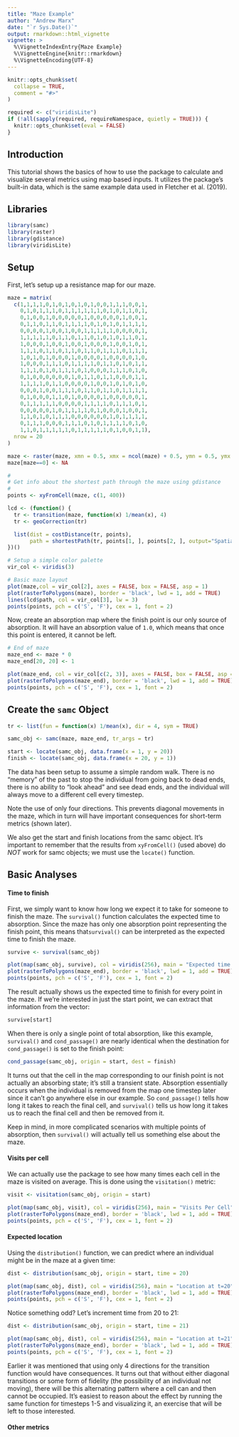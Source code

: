 ```yaml
---
title: "Maze Example"
author: "Andrew Marx"
date: "`r Sys.Date()`"
output: rmarkdown::html_vignette
vignette: >
  %\VignetteIndexEntry{Maze Example}
  %\VignetteEngine{knitr::rmarkdown}
  %\VignetteEncoding{UTF-8}
---
```


```r
knitr::opts_chunk$set(
  collapse = TRUE,
  comment = "#>"
)

required <- c("viridisLite")
if (!all(sapply(required, requireNamespace, quietly = TRUE))) {
  knitr::opts_chunk$set(eval = FALSE)
}
```


## Introduction

This tutorial shows the basics of how to use the package to calculate and visualize several metrics using map based inputs. It utilizes the package's built-in data, which is the same example data used in Fletcher et al. (2019).


## Libraries

```r
library(samc)
library(raster)
library(gdistance)
library(viridisLite)
```


## Setup

First, let's setup up a resistance map for our maze.

```r
maze = matrix(
  c(1,1,1,1,0,1,0,1,0,1,0,1,0,0,1,1,1,0,0,1,
    0,1,0,1,1,1,0,1,1,1,1,1,1,0,1,0,1,1,0,1,
    0,1,0,0,1,0,0,0,0,0,1,0,0,0,0,0,1,0,0,1,
    0,1,1,0,1,1,0,1,1,1,1,0,1,0,1,0,1,1,1,1,
    0,0,0,0,1,0,0,1,0,0,1,1,1,1,1,0,0,0,0,1,
    1,1,1,1,1,0,1,1,0,1,1,0,1,0,1,0,1,1,0,1,
    1,0,0,0,1,0,0,1,0,0,1,0,0,0,1,0,0,1,0,1,
    1,1,1,0,1,1,0,1,1,0,1,1,0,1,1,1,0,1,1,1,
    1,0,1,0,1,0,0,0,1,0,0,0,0,1,0,0,0,0,1,0,
    1,0,0,0,1,1,1,0,1,1,1,1,0,1,1,0,1,0,1,1,
    1,1,1,0,1,0,1,1,1,0,1,0,0,0,1,1,1,0,1,0,
    0,1,0,0,0,0,0,0,1,0,1,1,0,1,1,0,0,0,1,1,
    1,1,1,1,0,1,1,0,0,0,0,1,0,0,1,0,1,0,1,0,
    0,0,0,1,0,0,1,1,1,0,1,1,0,1,1,0,1,1,1,1,
    0,1,0,0,0,1,1,0,1,0,0,0,0,1,0,0,0,0,0,1,
    0,1,1,1,1,1,0,0,0,0,1,1,1,1,0,1,1,1,0,1,
    0,0,0,0,0,1,0,1,1,1,1,0,1,0,0,0,1,0,0,1,
    1,1,0,1,0,1,1,1,0,0,0,0,0,0,1,0,1,1,1,1,
    0,1,1,1,0,0,0,1,1,1,0,1,0,1,1,1,1,0,1,0,
    1,1,0,1,1,1,1,1,0,1,1,1,1,1,0,1,0,0,1,1),
  nrow = 20
)

maze <- raster(maze, xmn = 0.5, xmx = ncol(maze) + 0.5, ymn = 0.5, ymx = nrow(maze) + 0.5)
maze[maze==0] <- NA

#
# Get info about the shortest path through the maze using gdistance
#
points <- xyFromCell(maze, c(1, 400))

lcd <- (function() {
  tr <- transition(maze, function(x) 1/mean(x), 4)
  tr <- geoCorrection(tr)

  list(dist = costDistance(tr, points),
       path = shortestPath(tr, points[1, ], points[2, ], output="SpatialLines"))
})()

# Setup a simple color palette
vir_col <- viridis(3)

# Basic maze layout
plot(maze,col = vir_col[2], axes = FALSE, box = FALSE, asp = 1)
plot(rasterToPolygons(maze), border = 'black', lwd = 1, add = TRUE)
lines(lcd$path, col = vir_col[3], lw = 3)
points(points, pch = c('S', 'F'), cex = 1, font = 2)

```

Now, create an absorption map where the finish point is our only source of absorption. It will have an absorption value of `1.0`, which means that once this point is entered, it cannot be left.

```r
# End of maze
maze_end <- maze * 0
maze_end[20, 20] <- 1

plot(maze_end, col = vir_col[c(2, 3)], axes = FALSE, box = FALSE, asp = 1)
plot(rasterToPolygons(maze_end), border = 'black', lwd = 1, add = TRUE)
points(points, pch = c('S', 'F'), cex = 1, font = 2)
```


## Create the `samc` Object

```r
tr <- list(fun = function(x) 1/mean(x), dir = 4, sym = TRUE)

samc_obj <- samc(maze, maze_end, tr_args = tr)

start <- locate(samc_obj, data.frame(x = 1, y = 20))
finish <- locate(samc_obj, data.frame(x = 20, y = 1))
```

The data has been setup to assume a simple random walk. There is no "memory" of the past to stop the individual from going back to dead ends, there is no ability to "look ahead" and see dead ends, and the individual will always move to a different cell every timestep.

Note the use of only four directions. This prevents diagonal movements in the maze, which in turn will have important consequences for short-term metrics (shown later).

We also get the start and finish locations from the samc object. It's important to remember that the results from `xyFromCell()` (used above) do *NOT* work for samc objects; we must use the `locate()` function.


## Basic Analyses

#### Time to finish

First, we simply want to know how long we expect it to take for someone to finish the maze. The `survival()` function calculates the expected time to absorption. Since the maze has only one absorption point representing the finish point, this means that`survival()` can be interpreted as the expected time to finish the maze.

```r
survive <- survival(samc_obj)

plot(map(samc_obj, survive), col = viridis(256), main = "Expected time to finish", axes = F, box = F, asp = 1)
plot(rasterToPolygons(maze_end), border = 'black', lwd = 1, add = TRUE)
points(points, pch = c('S', 'F'), cex = 1, font = 2)
```

The result actually shows us the expected time to finish for every point in the maze. If we're interested in just the start point, we can extract that information from the vector:
```r
survive[start]
```

When there is only a single point of total absorption, like this example, `survival()` and `cond_passage()` are nearly identical when the destination for `cond_passage()` is set to the finish point:
```r
cond_passage(samc_obj, origin = start, dest = finish)
```

It turns out that the cell in the map corresponding to our finish point is not actually an absorbing state; it's still a transient state. Absorption essentially occurs when the individual is removed from the map one timestep later since it can't go anywhere else in our example. So `cond_passage()` tells how long it takes to reach the final cell, and `survival()` tells us how long it takes us to reach the final cell and then be removed from it.

Keep in mind, in more complicated scenarios with multiple points of absorption, then `survival()` will actually tell us something else about the maze.


#### Visits per cell

We can actually use the package to see how many times each cell in the maze is visited on average. This is done using the `visitation()` metric:
```r

visit <- visitation(samc_obj, origin = start)

plot(map(samc_obj, visit), col = viridis(256), main = "Visits Per Cell", axes = FALSE, box = FALSE, asp = 1)
plot(rasterToPolygons(maze_end), border = 'black', lwd = 1, add = TRUE)
points(points, pch = c('S', 'F'), cex = 1, font = 2)
```


#### Expected location

Using the `distribution()` function, we can predict where an individual might be in the maze at a given time:
```r
dist <- distribution(samc_obj, origin = start, time = 20)

plot(map(samc_obj, dist), col = viridis(256), main = "Location at t=20", axes = FALSE, box = FALSE, asp = 1)
plot(rasterToPolygons(maze_end), border = 'black', lwd = 1, add = TRUE)
points(points, pch = c('S', 'F'), cex = 1, font = 2)
```

Notice something odd? Let's increment time from 20 to 21:
```r
dist <- distribution(samc_obj, origin = start, time = 21)

plot(map(samc_obj, dist), col = viridis(256), main = "Location at t=21", axes = FALSE, box = FALSE, asp = 1)
plot(rasterToPolygons(maze_end), border = 'black', lwd = 1, add = TRUE)
points(points, pch = c('S', 'F'), cex = 1, font = 2)
```

Earlier it was mentioned that using only 4 directions for the transition function would have consequences. It turns out that without either diagonal transitions or some form of fidelity (the possibility of an individual not moving), there will be this alternating pattern where a cell can and then cannot be occupied. It's easiest to reason about the effect by running the same function for timesteps 1-5 and visualizing it, an exercise that will be left to those interested.

#### Other metrics




